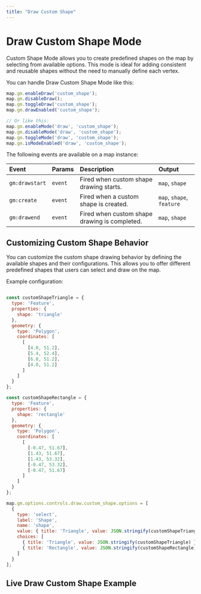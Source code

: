 ```yaml
---
title: "Draw Custom Shape"
---
```


# Draw Custom Shape Mode

Custom Shape Mode allows you to create predefined shapes on the map by selecting from available options. This mode is ideal for adding consistent and reusable shapes without the need to manually define each vertex.

You can handle Draw Custom Shape Mode like this:

```js
map.gm.enableDraw('custom_shape');
map.gm.disableDraw();
map.gm.toggleDraw('custom_shape');
map.gm.drawEnabled('custom_shape');

// Or like this:
map.gm.enableMode('draw', 'custom_shape');
map.gm.disableMode('draw', 'custom_shape');
map.gm.toggleMode('draw', 'custom_shape');
map.gm.isModeEnabled('draw', 'custom_shape');
```

The following events are available on a map instance:

| Event           | Params | Description                                      | Output                    |
| :-------------- | :----- | :----------------------------------------------- | :------------------------ |
| `gm:drawstart`  | `event`| Fired when custom shape drawing starts.          | `map`, `shape`            |
| `gm:create`     | `event`| Fired when a custom shape is created.            | `map`, `shape`, `feature` |
| `gm:drawend`    | `event`| Fired when custom shape drawing is completed.    | `map`, `shape`            |

## Customizing Custom Shape Behavior

You can customize the custom shape drawing behavior by defining the available shapes and their configurations. This allows you to offer different predefined shapes that users can select and draw on the map.

Example configuration:

```js

const customShapeTriangle = {
  type: 'Feature',
  properties: {
    shape: 'triangle'
  },
  geometry: {
    type: 'Polygon',
    coordinates: [
      [
        [4.0, 51.2],
        [5.4, 52.4],
        [6.8, 51.2],
        [4.0, 51.2]
      ]
    ]
  }
};

const customShapeRectangle = {
  type: 'Feature',
  properties: {
    shape: 'rectangle'
  },
  geometry: {
    type: 'Polygon',
    coordinates: [
      [
        [-0.47, 51.67],
        [1.43, 51.67],
        [1.43, 53.32],
        [-0.47, 53.32],
        [-0.47, 51.67]
      ]
    ]
  }
};

map.gm.options.controls.draw.custom_shape.options = [
  {
    type: 'select',
    label: 'Shape',
    name: 'shape',
    value: { title: 'Triangle', value: JSON.stringify(customShapeTriangle) },
    choices: [
      { title: 'Triangle', value: JSON.stringify(customShapeTriangle) },
      { title: 'Rectangle', value: JSON.stringify(customShapeRectangle) }
    ]
  }
];
```

## Live Draw Custom Shape Example


<BrowserOnlyGmMap
  gmOptions={drawCustomShapeOptions} />
